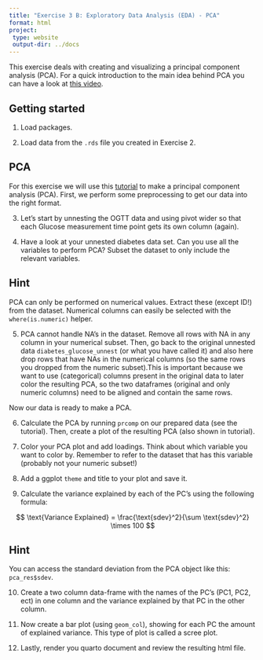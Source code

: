 ```yaml
---
title: "Exercise 3 B: Exploratory Data Analysis (EDA) - PCA"
format: html
project:
 type: website
 output-dir: ../docs
---
```


This exercise deals with creating and visualizing a principal component analysis (PCA). For a quick introduction to the main idea behind PCA you can have a look at [this video](https://www.youtube.com/watch?v=HMOI_lkzW08&t=194).  

## Getting started 

1. Load packages. 

2. Load data from the `.rds` file you created in Exercise 2.

## PCA 

For this exercise we will use this [tutorial](https://cran.r-project.org/web/packages/ggfortify/vignettes/plot_pca.html) to make a principal component analysis (PCA). First, we perform some preprocessing to get our data into the right format. 

3. Let's start by unnesting the OGTT data and using pivot wider so that each Glucose measurement time point gets its own column (again). 

4. Have a look at your unnested diabetes data set. Can you use all the variables to perform PCA? Subset the dataset to only include the relevant variables.

::: {.callout-tip collapse="true"}
## Hint
PCA can only be performed on numerical values. Extract these (except ID!) from the dataset. 
Numerical columns can easily be selected with the `where(is.numeric)` helper.
:::

5. PCA cannot handle NA's in the dataset. Remove all rows with NA in any column in your numerical subset. 
Then, go back to the original unnested data `diabetes_glucose_unnest` (or what you have called it) and also here drop rows that have NAs in the numerical columns (so the same rows you dropped from the numeric subset).This is important because we want to use (categorical) columns present in the original data to later color the resulting PCA, so the two dataframes (original and only numeric columns) need to be aligned and contain the same rows.


Now our data is ready to make a PCA.

6. Calculate the PCA by running `prcomp` on our prepared data (see the tutorial). Then, create a plot of the resulting PCA (also shown in tutorial).


7. Color your PCA plot and add loadings. Think about which variable you want to color by. Remember to refer to the dataset that has this variable (probably not your numeric subset!)

8. Add a ggplot `theme` and title to your plot and save it. 


9. Calculate the variance explained by each of the PC's using the following formula:

$$
\text{Variance Explained} = \frac{\text{sdev}^2}{\sum \text{sdev}^2} \times 100
$$

::: {.callout-tip collapse="true"}
## Hint

You can access the standard deviation from the PCA object like this: `pca_res$sdev`. 

:::

10. Create a two column data-frame with the names of the PC's (PC1, PC2, ect) in one column and the variance explained by that PC in the other column. 


11. Now create a bar plot (using `geom_col`), showing for each PC the amount of explained variance. This type of plot is called a scree plot.  


12. Lastly, render you quarto document and review the resulting html file.

